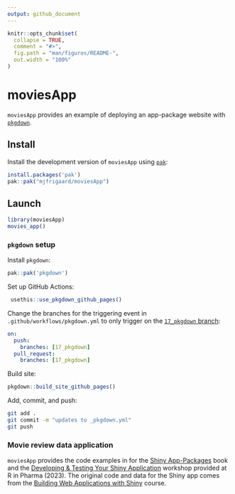 ```yaml
---
output: github_document
---
```


<!-- README.md is generated from README.Rmd. Please edit that file -->

```r
knitr::opts_chunk$set(
  collapse = TRUE,
  comment = "#>",
  fig.path = "man/figures/README-",
  out.width = "100%"
)
```

# moviesApp 

<!-- badges: start -->
<!-- badges: end -->

`moviesApp` provides an example of deploying an app-package website with [`pkgdown`](https://pkgdown.r-lib.org/).

## Install

Install the development version of `moviesApp` using [`pak`](https://pak.r-lib.org/):

``` r
install.packages('pak')
pak::pak("mjfrigaard/moviesApp")
```

## Launch

``` r
library(moviesApp)
movies_app()
```

### `pkgdown` setup

Install `pkgdown`:

``` r
pak::pak('pkgdown')
```

Set up GitHub Actions:

``` r
 usethis::use_pkgdown_github_pages()
```

Change the branches for the triggering event in `.github/workflows/pkgdown.yml` to only trigger on the [`17_pkgdown` branch](https://github.com/mjfrigaard/moviesApp/tree/17_pkgdown):

``` yml
on:
  push:
    branches: [17_pkgdown]
  pull_request:
    branches: [17_pkgdown]
```

Build site:

``` r
pkgdown::build_site_github_pages()
```

Add, commit, and push: 

``` bash
git add .
git commit -m "updates to _pkgdown.yml"
git push
```

### Movie review data application

`moviesApp` provides the code examples in for the [Shiny App-Packages](https://mjfrigaard.github.io/shinyap/) book and the [Developing & Testing Your Shiny Application](https://mjfrigaard.github.io/dev-test-shiny/) workshop provided at R in Pharma (2023). The original code and data for the Shiny app comes from the [Building Web Applications with Shiny](https://rstudio-education.github.io/shiny-course/) course.